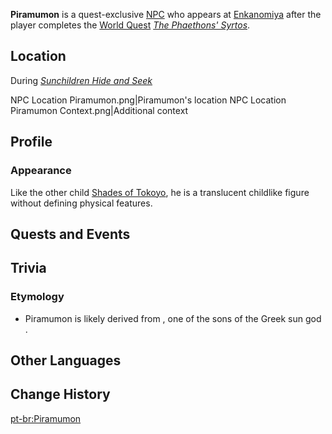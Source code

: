 {{Meta
<!-- Remove this template after adding the missing info -->
|missing_NPC_profile  = yes
}}
{{Character Infobox
|type             = Quest NPC
|deceased         = Past
|image            = NPC Pirarumon.png
|region           = Inazuma
|location         = Inazuma
|affiliation      = Enkanomiya
|affiliation2     = Sunchildren
|affiliation3     = Shades of Tokoyo
}}
'''Piramumon''' is a quest-exclusive [[NPC]] who appears at [[Enkanomiya]] after the player completes the [[World Quest]] ''[[The Phaethons' Syrtos]]''.

==Location==
;During ''[[Sunchildren Hide and Seek]]''
<gallery>
NPC Location Piramumon.png|Piramumon's location
NPC Location Piramumon Context.png|Additional context
</gallery>

==Profile==
<!-- detailed story/lore information goes here -->
{{Quote|Here lies Piramumon no Mikoto. Oft did he insist that there must be a world beyond our skies, but they were just wild claims.|The Royal Tomb of Piramumon}}

===Appearance===
Like the other child [[Shades of Tokoyo]], he is a translucent childlike figure without defining physical features.

==Quests and Events==
{{Quests and Events}}

==Trivia==
===Etymology===
*Piramumon is likely derived from {{w|Philammon}}, one of the sons of the Greek sun god {{w|Apollo}}.

==Other Languages==
{{Other Languages
|default_hidden = 1
|en      = Piramumon
|zhs     = 比螺梦门
|zhs_rm  = Bǐluómèngmén
|zht     = 比螺夢門
|zht_rm  = Bǐluómèngmén
|ja      = 比螺夢門
|ja_rm   = Piramumon{{Assumed}}
|ko      = 피라무몬
|es      = Piramumon
|fr      = Piramumon
|ru      = Пирамумон
|th      = Piramumon
|vi      = Pirarumon
|de      = Piramumon
|id      = Piramumon
|pt      = Piramumon
|tr      = Piramumon
|it      = Piramumon
}}

==Change History==
{{Change History|2.4}}
<!--
==References==
{{Reflist}}-->

[[pt-br:Piramumon]]